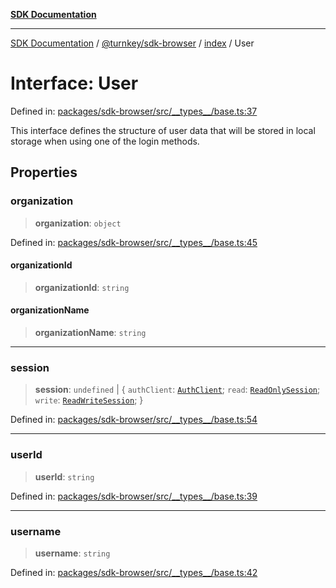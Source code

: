 [**SDK Documentation**](../../../../README.mdx)

***

[SDK Documentation](../../../../packages.mdx) / [@turnkey/sdk-browser](../../README.mdx) / [index](../README.mdx) / User

# Interface: User

Defined in: [packages/sdk-browser/src/\_\_types\_\_/base.ts:37](https://github.com/tkhq/sdk/blob/078f5423e923fbd1d7fd39440402d7f01d09c3d0/packages/sdk-browser/src/__types__/base.ts#L37)

This interface defines the structure of user data that will be stored in local storage
when using one of the login methods.

## Properties

### organization

> **organization**: `object`

Defined in: [packages/sdk-browser/src/\_\_types\_\_/base.ts:45](https://github.com/tkhq/sdk/blob/078f5423e923fbd1d7fd39440402d7f01d09c3d0/packages/sdk-browser/src/__types__/base.ts#L45)

#### organizationId

> **organizationId**: `string`

#### organizationName

> **organizationName**: `string`

***

### session

> **session**: `undefined` \| \{ `authClient`: [`AuthClient`](../enumerations/AuthClient.mdx); `read`: [`ReadOnlySession`](ReadOnlySession.mdx); `write`: [`ReadWriteSession`](ReadWriteSession.mdx); \}

Defined in: [packages/sdk-browser/src/\_\_types\_\_/base.ts:54](https://github.com/tkhq/sdk/blob/078f5423e923fbd1d7fd39440402d7f01d09c3d0/packages/sdk-browser/src/__types__/base.ts#L54)

***

### userId

> **userId**: `string`

Defined in: [packages/sdk-browser/src/\_\_types\_\_/base.ts:39](https://github.com/tkhq/sdk/blob/078f5423e923fbd1d7fd39440402d7f01d09c3d0/packages/sdk-browser/src/__types__/base.ts#L39)

***

### username

> **username**: `string`

Defined in: [packages/sdk-browser/src/\_\_types\_\_/base.ts:42](https://github.com/tkhq/sdk/blob/078f5423e923fbd1d7fd39440402d7f01d09c3d0/packages/sdk-browser/src/__types__/base.ts#L42)
